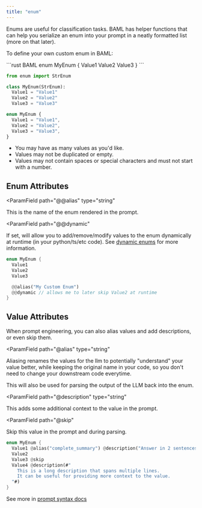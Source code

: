 ```yaml
---
title: "enum"
---
```


Enums are useful for classification tasks. BAML has helper functions that can help you serialize an enum into your prompt in a neatly formatted list (more on that later).

To define your own custom enum in BAML:

<CodeGroup>
```rust BAML
enum MyEnum {
  Value1
  Value2
  Value3
}
```

```python Python Equivalent
from enum import StrEnum

class MyEnum(StrEnum):
  Value1 = "Value1"
  Value2 = "Value2"
  Value3 = "Value3"
```

```typescript Typescript Equivalent
enum MyEnum {
  Value1 = "Value1",
  Value2 = "Value2",
  Value3 = "Value3",
}
```

</CodeGroup>

- You may have as many values as you'd like.
- Values may not be duplicated or empty.
- Values may not contain spaces or special characters and must not start with a number.

## Enum Attributes

<ParamField
  path="@@alias"
  type="string"
>
This is the name of the enum rendered in the prompt.
</ParamField>


<ParamField
  path="@@dynamic"
>
If set, will allow you to add/remove/modify values to the enum dynamically at runtime (in your python/ts/etc code). See [dynamic enums](/docs/calling-baml/dynamic-types) for more information.
</ParamField>


```rust BAML
enum MyEnum {
  Value1
  Value2
  Value3

  @@alias("My Custom Enum")
  @@dynamic // allows me to later skip Value2 at runtime
}
```

## Value Attributes

When prompt engineering, you can also alias values and add descriptions, or even skip them.

<ParamField
  path="@alias"
  type="string"
>
Aliasing renames the values for the llm to potentially "understand" your value better, while keeping the original name in your code, so you don't need to change your downstream code everytime.

This will also be used for parsing the output of the LLM back into the enum.
</ParamField>

<ParamField
  path="@description"
  type="string"
>
This adds some additional context to the value in the prompt.
</ParamField>

<ParamField
  path="@skip"
>
Skip this value in the prompt and during parsing.
</ParamField>


```rust BAML
enum MyEnum {
  Value1 @alias("complete_summary") @description("Answer in 2 sentences")
  Value2
  Value3 @skip
  Value4 @description(#"
    This is a long description that spans multiple lines.
    It can be useful for providing more context to the value.
  "#)
}
```


See more in [prompt syntax docs](prompt-syntax/what-is-jinja)
